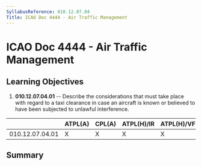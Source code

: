 ```yaml
---
SyllabusReference: 010.12.07.04
Title: ICAO Doc 4444 - Air Traffic Management
---
```


# ICAO Doc 4444 - Air Traffic Management

## Learning Objectives

1.  **010.12.07.04.01** -- Describe the considerations that must take place with
    regard to a taxi clearance in case an aircraft is known or believed to have
    been subjected to unlawful interference.

|                 | ATPL(A) | CPL(A) | ATPL(H)/IR | ATPL(H)/VFR | CPL(H) | IR  | CBIR(A) |
| --------------- | ------- | ------ | ---------- | ----------- | ------ | --- | ------- |
| 010.12.07.04.01 | X       | X      | X          | X           | X      |     |         |

## Summary
